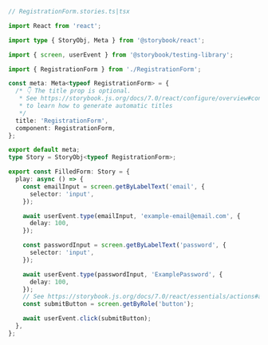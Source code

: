 ```ts
// RegistrationForm.stories.ts|tsx

import React from 'react';

import type { StoryObj, Meta } from '@storybook/react';

import { screen, userEvent } from '@storybook/testing-library';

import { RegistrationForm } from './RegistrationForm';

const meta: Meta<typeof RegistrationForm> = {
  /* 👇 The title prop is optional.
   * See https://storybook.js.org/docs/7.0/react/configure/overview#configure-story-loading
   * to learn how to generate automatic titles
   */
  title: 'RegistrationForm',
  component: RegistrationForm,
};

export default meta;
type Story = StoryObj<typeof RegistrationForm>;

export const FilledForm: Story = {
  play: async () => {
    const emailInput = screen.getByLabelText('email', {
      selector: 'input',
    });

    await userEvent.type(emailInput, 'example-email@email.com', {
      delay: 100,
    });

    const passwordInput = screen.getByLabelText('password', {
      selector: 'input',
    });

    await userEvent.type(passwordInput, 'ExamplePassword', {
      delay: 100,
    });
    // See https://storybook.js.org/docs/7.0/react/essentials/actions#automatically-matching-args to learn how to setup logging in the Actions panel
    const submitButton = screen.getByRole('button');

    await userEvent.click(submitButton);
  },
};
```
